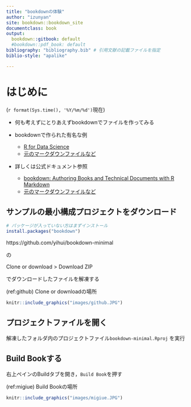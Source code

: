 ---
title: "bookdownの体験"
author: "izunyan"
site: bookdown::bookdown_site
documentclass: book
output:
  bookdown::gitbook: default
  #bookdown::pdf_book: default
bibliography: "bibliography.bib" # 引用文献の記載ファイルを指定
biblio-style: "apalike"

---
# はじめに {-}

(`r format(Sys.time(), '%Y/%m/%d')`現在)

* 何も考えずにとりあえずbookdownでファイルを作ってみる
  
* bookdownで作られた有名な例
    + [R for Data Science](https://r4ds.had.co.nz/)
    + [元のマークダウンファイルなど](https://github.com/hadley/r4ds)

* 詳しくは公式ドキュメント参照
    - [bookdown: Authoring Books and Technical Documents with R Markdown](https://bookdown.org/yihui/bookdown/)
    - [元のマークダウンファイルなど](https://github.com/rstudio/bookdown/tree/master/inst/examples)

## サンプルの最小構成プロジェクトをダウンロード {-}

```{r eval=FALSE}
# パッケージが入っていない方はまずインストール
install.packages("bookdown")
```

https://github.com/yihui/bookdown-minimal

の

Clone or download > Download ZIP

でダウンロードしたファイルを解凍する

(ref:github) Clone or downloadの場所

```{r github, echo=FALSE, fig.align='center', fig.cap='(ref:github)', out.width='70%'}
knitr::include_graphics("images/github.JPG")
```

## プロジェクトファイルを開く {-}

解凍したフォルダ内のプロジェクトファイル`bookdown-minimal.Rproj` を実行

## Build Bookする {-}

右上ペインのBuildタブを開き，`Build Book`を押す

(ref:migiue) Build Bookの場所

```{r migiue, echo=FALSE, fig.align='center', fig.cap='(ref:migiue)', out.width='70%'}
knitr::include_graphics("images/migiue.JPG")
```


